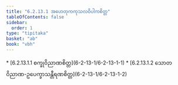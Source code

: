 ```yaml
---
title: "6.2.13.1 အဟေတုကကုသလဝိပါကစိတ္တ"
tableOfContents: false
sidebar:
  order: 1
type: "tipitaka"
basket: "ab"
book: "vbh"
---
```



<DynamicBreadcrumb />



<TableOfContents book="vbh" section="6.2.13.1">
* [6.2.13.1.1 စက္ခုဝိညာဏစိတ္တ](6-2-13-1/6-2-13-1-1)
* [6.2.13.1.2 သောတဝိညာဏ-ဥပေက္ခာသန္တီရဏစိတ္တ](6-2-13-1/6-2-13-1-2)
</TableOfContents>